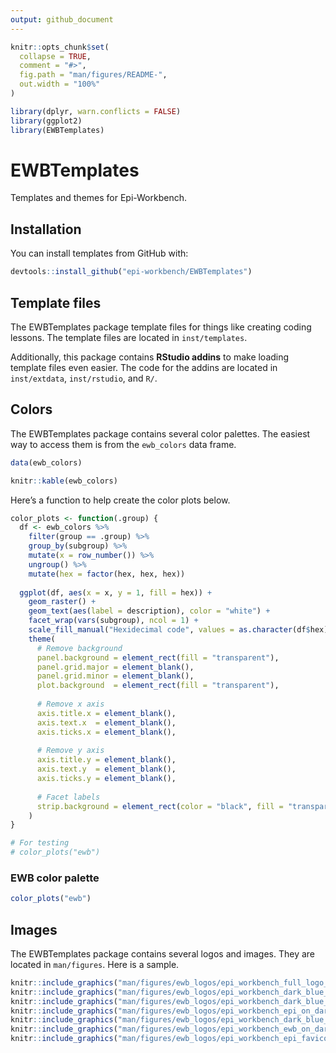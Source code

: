 ```yaml
---
output: github_document
---
```


<!-- README.md is generated from README.Rmd. Please edit that file -->

```r
knitr::opts_chunk$set(
  collapse = TRUE,
  comment = "#>",
  fig.path = "man/figures/README-",
  out.width = "100%"
)
```

```r
library(dplyr, warn.conflicts = FALSE)
library(ggplot2)
library(EWBTemplates)
```

# EWBTemplates

<!-- badges: start -->
<!-- badges: end -->

Templates and themes for Epi-Workbench.

## Installation

You can install templates from GitHub with:

``` r
devtools::install_github("epi-workbench/EWBTemplates")
```

## Template files

The EWBTemplates package template files for things like creating coding lessons. The template files are located in `inst/templates`.

Additionally, this package contains **RStudio addins** to make loading template files even easier. The code for the addins are located in `inst/extdata`, `inst/rstudio`, and `R/`.

## Colors

The EWBTemplates package contains several color palettes. The easiest way to access them is from the `ewb_colors` data frame.

```r
data(ewb_colors)
```

```r
knitr::kable(ewb_colors)
```

Here's a function to help create the color plots below.

```r
color_plots <- function(.group) {
  df <- ewb_colors %>% 
    filter(group == .group) %>% 
    group_by(subgroup) %>% 
    mutate(x = row_number()) %>% 
    ungroup() %>% 
    mutate(hex = factor(hex, hex, hex))
  
  ggplot(df, aes(x = x, y = 1, fill = hex)) +
    geom_raster() +
    geom_text(aes(label = description), color = "white") +
    facet_wrap(vars(subgroup), ncol = 1) +
    scale_fill_manual("Hexidecimal code", values = as.character(df$hex)) +
    theme(
      # Remove background
      panel.background = element_rect(fill = "transparent"),
      panel.grid.major = element_blank(),
      panel.grid.minor = element_blank(),
      plot.background  = element_rect(fill = "transparent"),
      
      # Remove x axis
      axis.title.x = element_blank(),
      axis.text.x  = element_blank(),
      axis.ticks.x = element_blank(),
      
      # Remove y axis
      axis.title.y = element_blank(),
      axis.text.y  = element_blank(),
      axis.ticks.y = element_blank(),
      
      # Facet labels
      strip.background = element_rect(color = "black", fill = "transparent")
    )
}

# For testing
# color_plots("ewb")
```

### EWB color palette

```r
color_plots("ewb")
```

## Images

The EWBTemplates package contains several logos and images. They are located in `man/figures`. Here is a sample.

```r
knitr::include_graphics("man/figures/ewb_logos/epi_workbench_full_logo_on_dark_bg.png")
knitr::include_graphics("man/figures/ewb_logos/epi_workbench_dark_blue_full_logo.png")
knitr::include_graphics("man/figures/ewb_logos/epi_workbench_dark_blue_epi_logo.png")
knitr::include_graphics("man/figures/ewb_logos/epi_workbench_epi_on_dark_bg.png")
knitr::include_graphics("man/figures/ewb_logos/epi_workbench_dark_blue_ewb_logo.png")
knitr::include_graphics("man/figures/ewb_logos/epi_workbench_ewb_on_dark_bg.png")
knitr::include_graphics("man/figures/ewb_logos/epi_workbench_epi_favicon.png")
```
